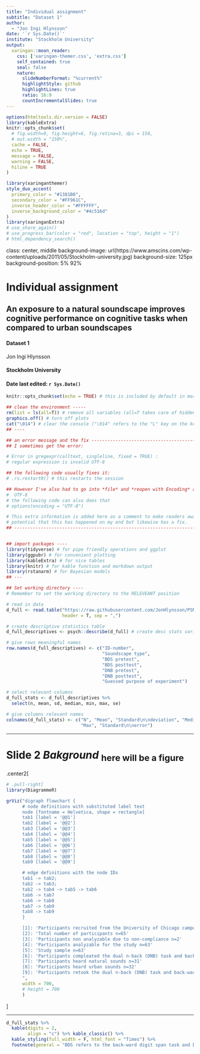 ```yaml
---
title: "Individual assignment"
subtitle: "Dataset 1"  
author: 
  - "Jon Ingi Hlynsson"
date: '`r Sys.Date()`'
institute: "Stockholm University"
output:
  xaringan::moon_reader:
    css: ['xaringan-themer.css', 'extra.css']
    self_contained: true
    seal: false
    nature:
      slideNumberFormat: "%current%"
      highlightStyle: github
      highlightLines: true
      ratio: 16:9
      countIncrementalSlides: true
---
```


```r
options(htmltools.dir.version = FALSE)
library(kableExtra)
knitr::opts_chunk$set(
  # fig.width=9, fig.height=6, fig.retina=3, dpi = 150,
  # out.width = "150%",
  cache = FALSE,
  echo = TRUE,
  message = FALSE, 
  warning = FALSE,
  hiline = TRUE
)


```

```r
library(xaringanthemer)
style_duo_accent(
  primary_color = "#1381B0",
  secondary_color = "#FF961C",
  inverse_header_color = "#FFFFFF",
  inverse_background_color = "#4c516d"
)
library(xaringanExtra)
# use_share_again()
# use_progress_bar(color = "red", location = "top", height = "1")
# html_dependency_search()

```


class: center, middle
background-image: url(https://www.amscins.com/wp-content/uploads/2011/05/Stockholm-university.jpg)
background-size: 125px
background-position: 5% 92%

# Individual assignment

## An exposure to a natural soundscape improves cognitive performance on cognitive tasks when compared to urban soundscapes

#### Dataset 1

Jon Ingi Hlynsson



#### Stockholm University 

#### Date last edited: `r Sys.Date()`

```r
knitr::opts_chunk$set(echo = TRUE) # this is included by default in markdown 

## clean the environment -----
rm(list = ls(all=T)) # remove all variables (all=T takes care of hidden objects)
graphics.off() # turn off plots
cat("\014") # clear the console ("\014" refers to the "L" key on the keyboard)
## ----

## an error message and the fix ------------------------------------------------
## I sometimes get the error:

# Error in gregexpr(calltext, singleline, fixed = TRUE) : 
# regular expression is invalid UTF-8

## the following code usually fixes it:
# .rs.restartR() # this restarts the session

## However I've also had to go into *file* and *reopen with Encoding* and choose 
#  UTF-8
# the following code can also does that
# options(encoding = "UTF-8")

# This extra information is added here as a comment to make readers aware of the
# potential that this has happened on my end but likewise has a fix.
## -----------------------------------------------------------------------------


## import packages ----
library(tidyverse) # for pipe friendly operations and ggplot
library(ggpubr) # for convenient plotting 
library(kableExtra) # for nice tables
library(knitr) # for kable function and markdown output
library(rstanarm) # for Bayesian models 
## ---

## Set working directory ----
# Remember to set the working directory to the RELEVEANT position

# read in data
d_full <- read.table("https://raw.githubusercontent.com/JonHlynsson/PSMT59-Statistics-I/master/data/d1_soundscape.txt", 
                     header = T, sep = ",")

# create descriptive statistics table
d_full_descriptives <- psych::describe(d_full) # create desc stats variable

# give rows meaningful names
row.names(d_full_descriptives) <- c("ID-number", 
                                    "Soundscape type",
                                    "BDS pretest",
                                    "BDS posttest",
                                    "DNB pretest",
                                    "DNB posttest",
                                    "Guessed purpose of experiment")

# select relevant columns
d_full_stats <- d_full_descriptives %>% 
  select(n, mean, sd, median, min, max, se) 

# give columns relevant names
colnames(d_full_stats) <- c("N", "Mean", "Standard\n\ndeviation", "Median", "Min", 
                            "Max", "Standard\n\nerror")
```


---


# Slide 2 *Bakground* <sub>here will be a figure<sub>



.center2[
```r
# .pull-right[
library(DiagrammeR)

grViz("digraph flowchart {
      # node definitions with substituted label text
      node [fontname = Helvetica, shape = rectangle]        
      tab1 [label = '@@1']
      tab2 [label = '@@2']
      tab3 [label = '@@3']
      tab4 [label = '@@4']
      tab5 [label = '@@5']
      tab6 [label = '@@6']
      tab7 [label = '@@7']
      tab8 [label = '@@8']
      tab9 [label = '@@9']

      # edge definitions with the node IDs
      tab1 -> tab2;
      tab2 -> tab3;
      tab2 -> tab4 -> tab5 -> tab6
      tab6 -> tab7
      tab6 -> tab8
      tab7 -> tab9
      tab8 -> tab9
      }

      [1]: 'Participants recruited from the University of Chicago campus and surrounding community'
      [2]: 'Total number of participants n=65'
      [3]: 'Participants non analyzable due to non-compliance n=2'
      [4]: 'Participants analyzable for the study n=63'
      [5]: 'Study sample n=63'
      [6]: 'Participants compleated the dual n-back (DNB) task and back-ward digit span (BDS) task'
      [7]: 'Participants heard natural sounds n=31'
      [8]: 'Participants heard urban sounds n=32'
      [9]: 'Participants retook the dual n-back (DNB) task and back-ward digit span (BDS) task'
      ",
      width = 700, 
      # height = 700
      )

```
]

---



```r
d_full_stats %>%
  kable(digits = 2,
        align = "c") %>% kable_classic() %>% 
  kable_styling(full_width = F, html_font = "Times") %>% 
  footnote(general = "BDS refers to the back-ward digit span task and DNB refers to the dual n-back task.", footnote_as_chunk = T, fixed_small_size = T)
```


